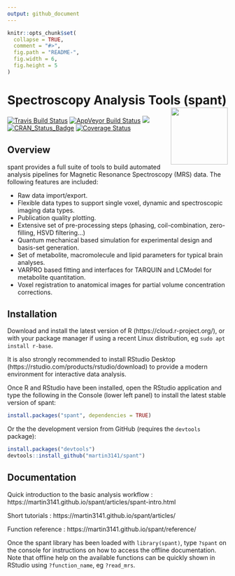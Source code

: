 ```yaml
---
output: github_document
---
```


<!-- README.md is generated from README.Rmd. Please edit that file -->

```r
knitr::opts_chunk$set(
  collapse = TRUE,
  comment = "#>",
  fig.path = "README-",
  fig.width = 6,
  fig.height = 5
)
```

# Spectroscopy Analysis Tools (spant) <img src="man/figures/logo.png" align="right" width=130/>

[![Travis Build Status](https://travis-ci.org/martin3141/spant.svg?branch=master)](https://travis-ci.org/martin3141/spant) 
[![AppVeyor Build Status](https://ci.appveyor.com/api/projects/status/github/martin3141/spant?branch=master&svg=true)](https://ci.appveyor.com/project/martin3141/spant)
[![](http://cranlogs.r-pkg.org/badges/spant)](http://cran.rstudio.com/web/packages/spant/index.html)
[![CRAN\_Status\_Badge](http://www.r-pkg.org/badges/version/spant)](https://cran.r-project.org/package=spant)
[![Coverage Status](https://coveralls.io/repos/github/martin3141/spant/badge.svg?branch=master)](https://coveralls.io/github/martin3141/spant?branch=master)

## Overview
spant provides a full suite of tools to build automated analysis pipelines for
Magnetic Resonance Spectroscopy (MRS) data. The following features are included:

* Raw data import/export.
* Flexible data types to support single voxel, dynamic and spectroscopic imaging data types.
* Publication quality plotting.
* Extensive set of pre-processing steps (phasing, coil-combination, zero-filling, HSVD filtering...)
* Quantum mechanical based simulation for experimental design and basis-set generation.
* Set of metabolite, macromolecule and lipid parameters for typical brain analyses.
* VARPRO based fitting and interfaces for TARQUIN and LCModel for metabolite quantitation.
* Voxel registration to anatomical images for partial volume concentration corrections.

## Installation
Download and install the latest version of R (https://cloud.r-project.org/), or with your package manager if using a recent Linux distribution, eg `sudo apt install r-base`.

It is also strongly recommended to install RStudio Desktop (https://rstudio.com/products/rstudio/download) to provide a modern environment for interactive data analysis.

Once R and RStudio have been installed, open the RStudio application and type the following in the Console (lower left panel) to install the latest stable version of spant:
```r
install.packages("spant", dependencies = TRUE)
```

Or the the development version from GitHub (requires the `devtools` package):
```r
install.packages("devtools")
devtools::install_github("martin3141/spant")
```

## Documentation
Quick introduction to the basic analysis workflow : https://martin3141.github.io/spant/articles/spant-intro.html

Short tutorials : https://martin3141.github.io/spant/articles/

Function reference : https://martin3141.github.io/spant/reference/

Once the spant library has been loaded with `library(spant)`, type `?spant` on the console for instructions on how to access the offline documentation. Note that offline help on the available functions can be quickly shown in RStudio using `?function_name`, eg `?read_mrs`.